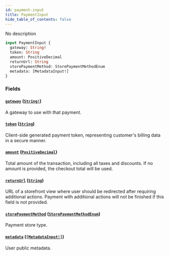 ```yaml
---
id: payment-input
title: PaymentInput
hide_table_of_contents: false
---
```


No description

```graphql
input PaymentInput {
  gateway: String!
  token: String
  amount: PositiveDecimal
  returnUrl: String
  storePaymentMethod: StorePaymentMethodEnum
  metadata: [MetadataInput!]
}
```

### Fields

#### [`gateway`](#) ([`String!`](../../../developer/api-reference/scalars/string))

A gateway to use with that payment.

#### [`token`](#) ([`String`](../../../developer/api-reference/scalars/string))

Client-side generated payment token, representing customer's billing data in a secure manner.

#### [`amount`](#) ([`PositiveDecimal`](../../../developer/api-reference/scalars/positive-decimal))

Total amount of the transaction, including all taxes and discounts. If no amount is provided, the checkout total will be used.

#### [`returnUrl`](#) ([`String`](../../../developer/api-reference/scalars/string))

URL of a storefront view where user should be redirected after requiring additional actions. Payment with additional actions will not be finished if this field is not provided.

#### [`storePaymentMethod`](#) ([`StorePaymentMethodEnum`](../../../developer/api-reference/enums/store-payment-method-enum))

Payment store type.

#### [`metadata`](#) ([`[MetadataInput!]`](../../../developer/api-reference/inputs/metadata-input))

User public metadata.
